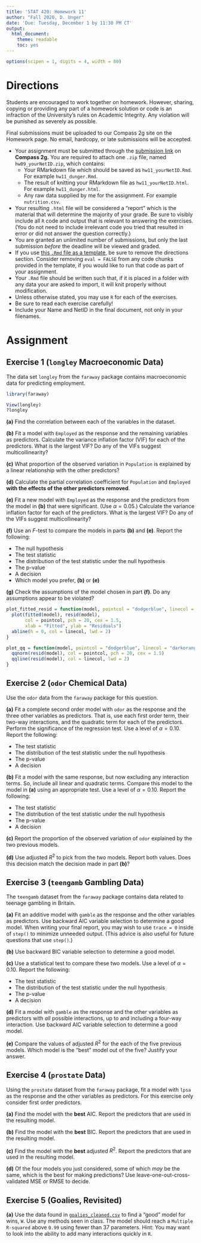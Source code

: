 ---
title: 'STAT 420: Homework 11'
author: "Fall 2020, D. Unger"
date: 'Due: Tuesday, December 1 by 11:30 PM CT'
output:
  html_document:
    theme: readable
    toc: yes
---


```{r setup, echo = FALSE, message = FALSE, warning = FALSE}
options(scipen = 1, digits = 4, width = 80)
```

# Directions

Students are encouraged to work together on homework. However, sharing, copying or providing any part of a homework solution or code is an infraction of the University's rules on Academic Integrity. Any violation will be punished as severely as possible.

Final submissions must be uploaded to our Compass 2g site on the Homework page. No email, hardcopy, or late submissions will be accepted.

- Your assignment must be submitted through the [submission link](https://compass2g.illinois.edu/webapps/assignment/uploadAssignment?content_id=_4779837_1&course_id=_54705_1&group_id=&mode=cpview) on **Compass 2g.** You are required to attach one `.zip` file, named `hw09_yourNetID.zip`, which contains:
    - Your RMarkdown file which should be saved as `hw11_yourNetID.Rmd`. For example `hw11_dunger.Rmd`.
    - The result of knitting your RMarkdown file as `hw11_yourNetID.html`. For example `hw11_dunger.html`.
    - Any raw data supplied by me for the assignment. For example `nutrition.csv`.
- Your resulting `.html` file will be considered a "report" which is the material that will determine the majority of your grade. Be sure to visibly include all `R` code and output that is relevant to answering the exercises. (You do not need to include irrelevant code you tried that resulted in error or did not answer the question correctly.)
- You are granted an unlimited number of submissions, but only the last submission *before* the deadline will be viewed and graded.
- If you use [this `.Rmd` file as a template](hw11.Rmd), be sure to remove the directions section. Consider removing `eval = FALSE` from any code chunks provided in the template, if you would like to run that code as part of your assignment.
- Your `.Rmd` file should be written such that, if it is placed in a folder with any data your are asked to import, it will knit properly without modification.
- Unless otherwise stated, you may use `R` for each of the exercises.
- Be sure to read each exercise carefully!
- Include your Name and NetID in the final document, not only in your filenames.

# Assignment

## Exercise 1 (`longley` Macroeconomic Data)

The data set `longley` from the `faraway` package contains macroeconomic data for predicting employment.

```{r}
library(faraway)
```

```{r, eval = FALSE}
View(longley)
?longley
```

**(a)** Find the correlation between each of the variables in the dataset.

**(b)** Fit a model with `Employed` as the response and the remaining variables as predictors. Calculate the variance inflation factor (VIF) for each of the predictors. What is the largest VIF? Do any of the VIFs suggest multicollinearity?

**(c)** What proportion of the observed variation in `Population` is explained by a linear relationship with the other predictors?

**(d)** Calculate the partial correlation coefficient for `Population` and `Employed` **with the effects of the other predictors removed**.

**(e)** Fit a new model with `Employed` as the response and the predictors from the model in **(b)** that were significant. (Use $\alpha = 0.05$.) Calculate the variance inflation factor for each of the predictors. What is the largest VIF? Do any of the VIFs suggest multicollinearity?

**(f)** Use an $F$-test to compare the models in parts **(b)** and **(e)**. Report the following:

- The null hypothesis
- The test statistic
- The distribution of the test statistic under the null hypothesis
- The p-value
- A decision
- Which model you prefer, **(b)** or **(e)**

**(g)** Check the assumptions of the model chosen in part **(f)**. Do any assumptions appear to be violated?

```{r, echo = FALSE}
plot_fitted_resid = function(model, pointcol = "dodgerblue", linecol = "darkorange") {
  plot(fitted(model), resid(model), 
       col = pointcol, pch = 20, cex = 1.5,
       xlab = "Fitted", ylab = "Residuals")
  abline(h = 0, col = linecol, lwd = 2)
}

plot_qq = function(model, pointcol = "dodgerblue", linecol = "darkorange") {
  qqnorm(resid(model), col = pointcol, pch = 20, cex = 1.5)
  qqline(resid(model), col = linecol, lwd = 2)
}
```

## Exercise 2 (`odor` Chemical Data)

Use the `odor` data from the `faraway` package for this question.

**(a)** Fit a complete second order model with `odor` as the response and the three other variables as predictors. That is, use each first order term, their two-way interactions, and the quadratic term for each of the predictors. Perform the significance of the regression test. Use a level of $\alpha = 0.10$. Report the following:

- The test statistic
- The distribution of the test statistic under the null hypothesis
- The p-value
- A decision

**(b)** Fit a model with the same response, but now excluding any interaction terms. So, include all linear and quadratic terms. Compare this model to the model in **(a)** using an appropriate test. Use a level of $\alpha = 0.10$. Report the following:

- The test statistic
- The distribution of the test statistic under the null hypothesis
- The p-value
- A decision

**(c)** Report the proportion of the observed variation of `odor` explained by the two previous models.

**(d)** Use adjusted $R^2$ to pick from the two models. Report both values. Does this decision match the decision made in part **(b)**?

## Exercise 3 (`teengamb` Gambling Data)

The `teengamb` dataset from the `faraway` package contains data related to teenage gambling in Britain.

**(a)** Fit an additive model with `gamble` as the response and the other variables as predictors. Use backward AIC variable selection to determine a good model. When writing your final report, you may wish to use `trace = 0` inside of `step()` to minimize unneeded output. (This advice is also useful for future questions that use `step()`.)

**(b)** Use backward BIC variable selection to determine a good model.

**(c)** Use a statistical test to compare these two models. Use a level of $\alpha = 0.10$. Report the following:

- The test statistic
- The distribution of the test statistic under the null hypothesis
- The p-value
- A decision

**(d)** Fit a model with `gamble` as the response and the other variables as predictors with *all* possible interactions, up to and including a four-way interaction. Use backward AIC variable selection to determine a good model. 

**(e)** Compare the values of adjusted $R^2$ for the each of the five previous models. Which model is the "best" model out of the five? Justify your answer.

## Exercise 4 (`prostate` Data)

Using the `prostate` dataset from the `faraway` package, fit a model with `lpsa` as the response and the other variables as predictors. For this exercise only consider first order predictors.

**(a)** Find the model with the **best** AIC. Report the predictors that are used in the resulting model.

**(b)** Find the model with the **best** BIC. Report the predictors that are used in the resulting model.

**(c)** Find the model with the **best** adjusted $R^2$. Report the predictors that are used in the resulting model.

**(d)** Of the four models you just considered, some of which *may* be the same, which is the best for making predictions? Use leave-one-out-cross-validated MSE or RMSE to decide.

## Exercise 5 (Goalies, Revisited)

**(a)** Use the data found in [`goalies_cleaned.csv`](goalies_cleaned.csv) to find a "good" model for wins, `W`. Use any methods seen in class. The model should reach a `Multiple R-squared` above `0.99` using fewer than 37 parameters. Hint: You may want to look into the ability to add many interactions quickly in `R`.

